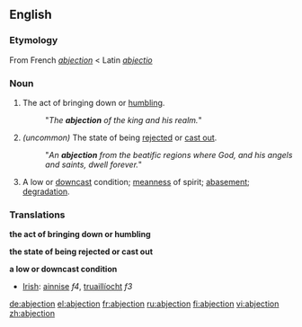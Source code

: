==English==
===Etymology===
From French ''[[abjection#French|abjection]]'' < Latin ''[[abjectio]]''
===Noun===
{{en-noun}}

#The act of bringing down or [[humbling]].
#:"''The '''abjection''' of the king and his realm.''"
#''(uncommon)'' The state of being [[rejected]] or [[cast out]].
#:"''An '''abjection''' from the beatific regions where God, and his angels and saints, dwell forever.''"
#A low or [[downcast]] condition; [[meanness]] of spirit; [[abasement]]; [[degradation]].

===Translations===
'''the act of bringing down or humbling'''
{{top}}
{{mid}}
{{bottom}}

'''the state of being rejected or cast out'''
{{top}}
{{mid}}
{{bottom}}

'''a low or downcast condition'''
{{top}}
*[[Irish]]: [[ainnise]] ''f4'', [[truaillíocht]] ''f3'' 

{{mid}}
{{bottom}}

[[de:abjection]]
[[el:abjection]]
[[fr:abjection]]
[[ru:abjection]]
[[fi:abjection]]
[[vi:abjection]]
[[zh:abjection]]